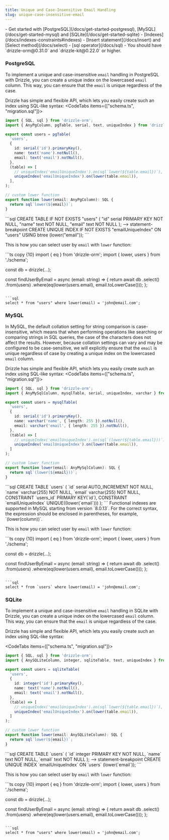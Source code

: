 ```yaml
---
title: Unique and Case-Insensitive Email Handling
slug: unique-case-insensitive-email
---
```



<Prerequisites>
- Get started with [PostgreSQL](/docs/get-started-postgresql), [MySQL](/docs/get-started-mysql) and [SQLite](/docs/get-started-sqlite)
- [Indexes](/docs/indexes-constraints#indexes)
- [Insert statement](/docs/insert) and [Select method](/docs/select)
- [sql operator](/docs/sql)
- You should have `drizzle-orm@0.31.0` and `drizzle-kit@0.22.0` or higher.
</Prerequisites>

### PostgreSQL

To implement a unique and case-insensitive `email` handling in PostgreSQL with Drizzle, you can create a unique index on the lowercased `email` column. This way, you can ensure that the `email` is unique regardless of the case.

Drizzle has simple and flexible API, which lets you easily create such an index using SQL-like syntax:
<CodeTabs items={["schema.ts", "migration.sql"]}>
  <CodeTab>
  ```ts copy {12,13}
  import { SQL, sql } from 'drizzle-orm';
  import { AnyPgColumn, pgTable, serial, text, uniqueIndex } from 'drizzle-orm/pg-core';

  export const users = pgTable(
    'users',
    {
      id: serial('id').primaryKey(),
      name: text('name').notNull(),
      email: text('email').notNull(),
    },
    (table) => [
      // uniqueIndex('emailUniqueIndex').on(sql`lower(${table.email})`),
      uniqueIndex('emailUniqueIndex').on(lower(table.email)),
    ],
  );

  // custom lower function
  export function lower(email: AnyPgColumn): SQL {
    return sql`lower(${email})`;
  }
  ```
  </CodeTab>
  ```sql
  CREATE TABLE IF NOT EXISTS "users" (
	"id" serial PRIMARY KEY NOT NULL,
	"name" text NOT NULL,
	"email" text NOT NULL
  );
  --> statement-breakpoint
  CREATE UNIQUE INDEX IF NOT EXISTS "emailUniqueIndex" ON "users" USING btree (lower("email"));
  ```
</CodeTabs>

This is how you can select user by `email` with `lower` function:

<Section>
```ts copy {10}
import { eq } from 'drizzle-orm';
import { lower, users } from './schema';

const db = drizzle(...);

const findUserByEmail = async (email: string) => {
  return await db
    .select()
    .from(users)
    .where(eq(lower(users.email), email.toLowerCase()));
};
```

```sql
select * from "users" where lower(email) = 'john@email.com';
```
</Section>

### MySQL

In MySQL, the default collation setting for string comparison is case-insensitive, which means that when performing operations like searching or comparing strings in SQL queries, the case of the characters does not affect the results. However, because collation settings can vary and may be configured to be case-sensitive, we will explicitly ensure that the `email` is unique regardless of case by creating a unique index on the lowercased `email` column.

Drizzle has simple and flexible API, which lets you easily create such an index using SQL-like syntax:
<CodeTabs items={["schema.ts", "migration.sql"]}>
  <CodeTab>
  ```ts copy {12,13}
  import { SQL, sql } from 'drizzle-orm';
  import { AnyMySqlColumn, mysqlTable, serial, uniqueIndex, varchar } from 'drizzle-orm/mysql-core';

  export const users = mysqlTable(
    'users',
    {
      id: serial('id').primaryKey(),
      name: varchar('name', { length: 255 }).notNull(),
      email: varchar('email', { length: 255 }).notNull(),
    },
    (table) => [
      // uniqueIndex('emailUniqueIndex').on(sql`(lower(${table.email}))`),
      uniqueIndex('emailUniqueIndex').on(lower(table.email)),
    ]
  );

  // custom lower function
  export function lower(email: AnyMySqlColumn): SQL {
    return sql`(lower(${email}))`;
  }
  ```
  </CodeTab>
  ```sql
  CREATE TABLE `users` (
	  `id` serial AUTO_INCREMENT NOT NULL,
	  `name` varchar(255) NOT NULL,
	  `email` varchar(255) NOT NULL,
	  CONSTRAINT `users_id` PRIMARY KEY(`id`),
	  CONSTRAINT `emailUniqueIndex` UNIQUE((lower(`email`)))
  );
  ```
</CodeTabs>

<Callout type="warning">
Functional indexes are supported in MySQL starting from version `8.0.13`. For the correct syntax, the expression should be enclosed in parentheses, for example, `(lower(column))`.
</Callout>

This is how you can select user by `email` with `lower` function:

<Section>
```ts copy {10}
import { eq } from 'drizzle-orm';
import { lower, users } from './schema';

const db = drizzle(...);

const findUserByEmail = async (email: string) => {
  return await db
    .select()
    .from(users)
    .where(eq(lower(users.email), email.toLowerCase()));
};
```

```sql
select * from `users` where lower(email) = 'john@email.com';
```
</Section>

### SQLite

To implement a unique and case-insensitive `email` handling in SQLite with Drizzle, you can create a unique index on the lowercased `email` column. This way, you can ensure that the `email` is unique regardless of the case.

Drizzle has simple and flexible API, which lets you easily create such an index using SQL-like syntax:

<CodeTabs items={["schema.ts", "migration.sql"]}>
  <CodeTab>
  ```ts copy {12,13}
  import { SQL, sql } from 'drizzle-orm';
  import { AnySQLiteColumn, integer, sqliteTable, text, uniqueIndex } from 'drizzle-orm/sqlite-core';

  export const users = sqliteTable(
    'users',
    {
      id: integer('id').primaryKey(),
      name: text('name').notNull(),
      email: text('email').notNull(),
    },
    (table) => [
      // uniqueIndex('emailUniqueIndex').on(sql`lower(${table.email})`),
      uniqueIndex('emailUniqueIndex').on(lower(table.email)),
    ]
  );

  // custom lower function
  export function lower(email: AnySQLiteColumn): SQL {
    return sql`lower(${email})`;
  }
  ```
  </CodeTab>
  ```sql
  CREATE TABLE `users` (
	  `id` integer PRIMARY KEY NOT NULL,
	  `name` text NOT NULL,
	  `email` text NOT NULL
  );
  --> statement-breakpoint
  CREATE UNIQUE INDEX `emailUniqueIndex` ON `users` (lower(`email`));
  ```
</CodeTabs>

This is how you can select user by `email` with `lower` function:

<Section>
```ts copy {10}
import { eq } from 'drizzle-orm';
import { lower, users } from './schema';

const db = drizzle(...);

const findUserByEmail = async (email: string) => {
  return await db
    .select()
    .from(users)
    .where(eq(lower(users.email), email.toLowerCase()));
};
```

```sql
select * from "users" where lower(email) = 'john@email.com';
```
</Section>
